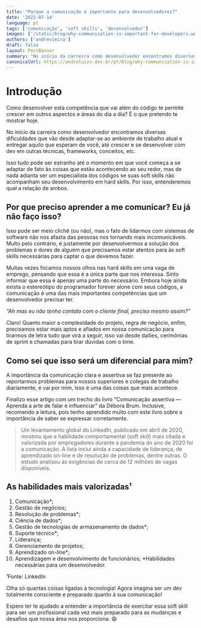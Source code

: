 ```yaml
---
title: "Porque a comunicação é importante para desenvolvedores?"
date: '2022-07-14'
language: pt
tags: ['comunicação', 'soft skills', 'desenvolvedor']
images: ['/static/blog/why-communication-is-important-for-developers.webp']
authors: ['andrevieira']
draft: false
layout: PostBanner
summary: "No início da carreira como desenvolvedor encontramos diversas dificuldades que vão desde adaptar-se ao ambiente de trabalho atual e entregar aquilo que esperam de você, até crescer e se desenvolver com dev em outras técnicas, frameworks, conceitos, etc."
canonicalUrl: https://andreluizv.dev.br/pt/blog/why-communication-is-important-for-developers
---
```


# Introdução
Como desenvolver esta competência que vai além do código te permite crescer em outros aspectos e áreas do dia a dia? É o que pretendo te mostrar hoje.

No início da carreira como desenvolvedor encontramos diversas dificuldades que vão desde adaptar-se ao ambiente de trabalho atual e entregar aquilo que esperam de você, até crescer e se desenvolver com dev em outras técnicas, frameworks, conceitos, etc.

Isso tudo pode ser estranho até o momento em que você começa a se adaptar de fato às coisas que estão acontecendo ao seu redor, mas de nada adianta ser um especialista dos códigos se suas soft skills não acompanham seu desenvolvimento em hard skills. Por isso, entenderemos qual a relação de ambos.

## Por que preciso aprender a me comunicar? Eu já não faço isso?
Isso pode ser meio clichê (ou não), mas o fato de lidarmos com sistemas de software não nos afasta das pessoas nos tornando mais incomunicáveis. Muito pelo contrário, é justamente por desenvolvermos a solução dos problemas e dores de alguém que precisamos estar atentos para às soft skills necessárias para captar o que devemos fazer.

Muitas vezes focamos nossos olhos nas hard skills em uma vaga de emprego, pensando que essa é a única parte que nos interessa. Sinto informar que essa é apenas uma parte do necessário. Embora hoje ainda exista o estereótipo do programador forever alone com seus códigos, a comunicação é uma das mais importantes competências que um desenvolvedor precisar ter.

_“Ah mas eu não tenho contato com o cliente final, preciso mesmo assim?”_

Claro! Quanto maior a complexidade do projeto, regra de negócio, enfim, precisamos estar mais aptos e afiados em nossa comunicação para tirarmos de letra tudo que virá a seguir, isso vai desde dailies, cerimônias de sprint e chamadas para tirar dúvidas com o time.

## Como sei que isso será um diferencial para mim?
A importância da comunicação clara e assertiva se faz presente ao reportarmos problemas para nossos superiores e colegas de trabalho diariamente, e vai por mim, isso é uma das coisas que mais acontece.

Finalizo esse artigo com um trecho do livro “Comunicação assertiva — Aprenda a arte de falar e influenciar” da Débora Brum. Inclusive, recomendo a leitura, pois tenho aprendido muito com este livro sobre a importância de saber se expressar corretamente.

> Um levantamento global do LinkedIn, publicado em abril de 2020, mostrou que a habilidade comportamental (soft skill) mais citada e valorizada por empregadores durante a pandemia do ano de 2020 foi a comunicação. A lista inclui ainda a capacidade de liderança, de aprendizado on-line e de resolução de problemas, dentre outras. O estudo analisou as exigências de cerca de 12 milhões de vagas disponíveis.

## As habilidades mais valorizadas¹
1. Comunicação*;
2. Gestão de negócios;
3. Resolução de problemas*;
4. Ciência de dados*;
5. Gestão de tecnologias de armazenamento de dados*;
6. Suporte técnico*;
7. Liderança;
8. Gerenciamento de projetos;
9. Aprendizado on-line*;
10. Aprendizagem e desenvolvimento de funcionários;
*Habilidades necessárias para um desenvolvedor.

¹Fonte: LinkedIn

Olha só quantas coisas ligadas à tecnologia! Agora imagina ser um dev totalmente consciente e preparado quanto à sua comunicação!

Espero ter te ajudado a entender a importância de exercitar essa soft skill para ser um profissional cada vez mais preparado para as mudanças e desafios que nossa área nos proporciona. 😄